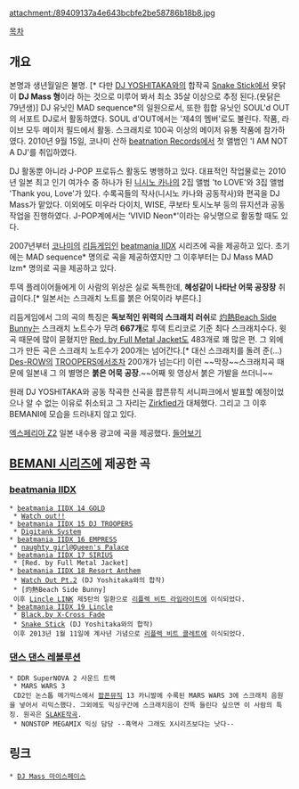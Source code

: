 attachment:/89409137a4e643bcbfe2be58786b18b8.jpg

[[목차]]
== 개요 ==
본명과 생년월일은 불명. [* 다만 [[DJ YOSHITAKA]]와의 합작곡 [[Snake Stick]]에서 욧닭이 '''DJ Mass 형'''이라 하는 것으로 미루어 봐서 최소 35살 이상으로 추정 된다.(욧닭은 79년생)]
DJ 유닛인 MAD sequence*의 일원으로서, 또한 힙합 유닛인 SOUL'd OUT의 서포트 DJ로서 활동하였다. SOUL d'OUT에서는 '제4의 멤버'로도 불린다. 작품, 라이브 모두 메이저 필드에서 활동. 스크래치로 100곡 이상의 메이저 유통 작품에 참가하였다. 2010년 9월 15일, 코나미 산하 [[beatnation Records]]에서 첫 앨범인 'I AM NOT A DJ'를 취입하였다.

DJ 활동뿐 아니라 J-POP 프로듀스 활동도 병행하고 있다. 대표적인 작업물로는 2010년 일본 최고 인기 여가수 중 하나가 된 [[니시노 카나]]의 2집 앨범 'to LOVE'와 3집 앨범 'Thank you, Love'가 있다. 수록곡들의 작사(니시노 카나와 공동작사)와 편곡을 DJ Mass가 맡았다. 이외에도 미우라 다이치, WISE, 쿠보타 토시노부 등의 뮤지션과 공동 작업을 진행하였다. J-POP계에서는 'VIVID Neon*'이라는 유닛명으로 활동할 때도 있다.

2007년부터 [[코나미]]의 [[리듬게임]]인 [[beatmania IIDX]] 시리즈에 곡을 제공하고 있다. 초기에는 MAD sequence* 명의로 곡을 제공하였지만 그 이후부터는 DJ Mass MAD Izm* 명의로 곡을 제공하고 있다.

투덱 플레이어들에게 이 사람의 위상은 실로 독특한데, '''혜성같이 나타난 어묵 공장장''' 취급이다.[* 일본서는 스크래치 노트를 붉은 어묵이라 부른다.]

리듬게임에서 그의 곡의 특징은 '''독보적인 위력의 스크래치 러쉬'''로 [[灼熱Beach Side Bunny]]는 스크래치 노트수가 무려 '''667개'''로 투덱 트리코로 기준 최다 스크래치수다. 윗 곡 때문에 많이 묻혔지만 [[Red. by Full Metal Jacket]]도 483개로 꽤 많은 편. 그 외에 그가 만든 곡은 스크래치 노트수가 200개는 넘어간다.[* 대신 스크래치를 돌려 준(...) [[Des-ROW]]의 [[TROOPERS]]에서조차 200개가 넘는다!] 이런 ~~막장~~스크래치곡 때문에 일본내 그 의 별명은 '''붉은 어묵 공장'''.~~어째 윗 영상서 붉은 가발을 쓰더니~~

원래 DJ YOSHITAKA와 공동 작곡한 신곡을 팝픈뮤직 서니파크에서 발표할 예정이었으나 알 수 없는 이유로 취소되고 그 자리는 [[Zirkfied]]가 대체했다. 그리고 그 이후 BEMANI에 모습을 드러내지 않고 있다.

[[엑스페리아 Z2]] 일본 내수용 광고에 곡을 제공했다. [http://www.youtube.com/watch?v=-lL_scgpHoQ 들어보기]
== [[BEMANI 시리즈]]에 제공한 곡 ==
=== [[beatmania IIDX]] ===
 * [[beatmania IIDX 14 GOLD]]
  * [[Watch out!!]]
 * [[beatmania IIDX 15 DJ TROOPERS]]
  * [[Digitank System]]
 * [[beatmania IIDX 16 EMPRESS]]
  * [[naughty girl@Queen's Palace]]
 * [[beatmania IIDX 17 SIRIUS]]
  * [Red. by Full Metal Jacket]
 * [[beatmania IIDX 18 Resort Anthem]]
  * [[Watch Out Pt.2]] (DJ Yoshitaka와의 합작)
  * [灼熱Beach Side Bunny]
  이후 [[Lincle LINK]] 제5탄의 일환으로 [[리플렉 비트 라임라이트]]에 이식되었다.
 * [[beatmania IIDX 19 Lincle]]
  * [[Black.by X-Cross Fade]]
  * [[Snake Stick]] (DJ Yoshitaka와의 합작)
  이후 2013년 1월 11일에 계사년 기념으로 [[리플렉 비트 콜레트]]에 이식되었다.
=== [[댄스 댄스 레볼루션]] ===
 * DDR SuperNOVA 2 사운드 트랙
  * MARS WARS 3  
  CD2인 논스톱 메가믹스에서 [[팝픈뮤직]] 13 카니발에 수록된 MARS WARS 3에 스크래치 음원을 넣어서 리믹스했다. 그외에도 믹싱구간에 스크래치음이 잔뜩 들린다 싶으면 이 사람의 특징. 원곡은 [[SLAKE]]작곡.
  * NONSTOP MEGAMIX 믹싱 담당 --흑역사 그래도 X시리즈보다는 낫다--
== 링크 ==
 * [http://www.myspace.com/the3ch DJ Mass 마이스페이스]
